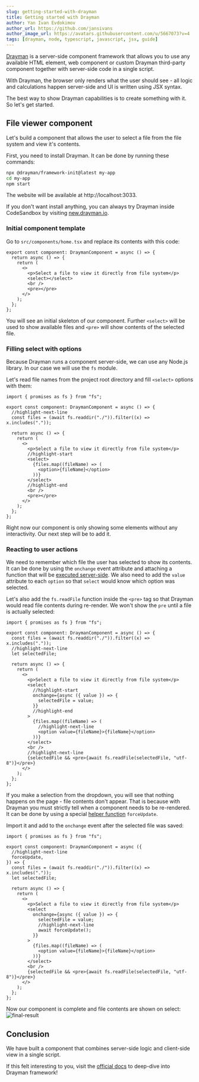 ```yaml
---
slug: getting-started-with-drayman
title: Getting started with Drayman
author: Yan Ivan Evdokimov
author_url: https://github.com/jansivans
author_image_url: https://avatars.githubusercontent.com/u/5667073?v=4
tags: [drayman, node, typescript, javascript, jsx, guide]
---
```


[Drayman](http://www.drayman.io) is a server-side component framework that allows you to use any available HTML element, web component or custom Drayman third-party component together with server-side code in a single script.

With Drayman, the browser only renders what the user should see - all logic and calculations happen server-side and UI is written using JSX syntax.

The best way to show Drayman capabilities is to create something with it. So let's get started.

## File viewer component

Let's build a component that allows the user to select a file from the file system and view it's contents.

First, you need to install Drayman. It can be done by running these commands:

```bash
npx @drayman/framework-init@latest my-app
cd my-app
npm start
```

The website will be available at http://localhost:3033.

If you don't want install anything, you can always try Drayman inside CodeSandbox by visiting [new.drayman.io](http://new.drayman.io).

### Initial component template

Go to `src/components/home.tsx` and replace its contents with this code:

```tsx title="src/components/home.tsx"
export const component: DraymanComponent = async () => {
  return async () => {
    return (
      <>
        <p>Select a file to view it directly from file system</p>
        <select></select>
        <br />
        <pre></pre>
      </>
    );
  };
};
```

You will see an initial skeleton of our component. Further `<select>` will be used to show available files and `<pre>` will show contents of the selected file.

### Filling select with options

Because Drayman runs a component server-side, we can use any Node.js library. In our case we will use the `fs` module.

Let's read file names from the project root directory and fill `<select>` options with them:

```tsx title="src/components/home.tsx"
import { promises as fs } from "fs";

export const component: DraymanComponent = async () => {
  //highlight-next-line
  const files = (await fs.readdir("./")).filter((x) => x.includes("."));

  return async () => {
    return (
      <>
        <p>Select a file to view it directly from file system</p>
        //highlight-start
        <select>
          {files.map((fileName) => (
            <option>{fileName}</option>
          ))}
        </select>
        //highlight-end
        <br />
        <pre></pre>
      </>
    );
  };
};
```

Right now our component is only showing some elements without any interactivity. Our next step will be to add it.

### Reacting to user actions

We need to remember which file the user has selected to show its contents. It can be done by using the `onchange` event attribute and attaching a function that will be [executed server-side](http://www.drayman.io/docs/components-in-depth/handling-events). We also need to add the `value` attribute to each `option` so that `select` would know which option was selected.

Let's also add the `fs.readFile` function inside the `<pre>` tag so that Drayman would read file contents during re-render. We won't show the `pre` until a file is actually selected:

```tsx title="src/components/home.tsx"
import { promises as fs } from "fs";

export const component: DraymanComponent = async () => {
  const files = (await fs.readdir("./")).filter((x) => x.includes("."));
  //highlight-next-line
  let selectedFile;

  return async () => {
    return (
      <>
        <p>Select a file to view it directly from file system</p>
        <select
          //highlight-start
          onchange={async ({ value }) => {
            selectedFile = value;
          }}
          //highlight-end
        >
          {files.map((fileName) => (
            //highlight-next-line
            <option value={fileName}>{fileName}</option>
          ))}
        </select>
        <br />
        //highlight-next-line
        {selectedFile && <pre>{await fs.readFile(selectedFile, "utf-8")}</pre>}
      </>
    );
  };
};
```

If you make a selection from the dropdown, you will see that nothing happens on the page - file contents don't appear. That is because with Drayman you must strictly tell when a component needs to be re-rendered. It can be done by using a special [helper function](http://www.drayman.io/docs/components-in-depth/helpers/introduction) `forceUpdate`.

Import it and add to the `onchange` event after the selected file was saved:

```tsx title="src/components/home.tsx"
import { promises as fs } from "fs";

export const component: DraymanComponent = async ({
  //highlight-next-line
  forceUpdate,
}) => {
  const files = (await fs.readdir("./")).filter((x) => x.includes("."));
  let selectedFile;

  return async () => {
    return (
      <>
        <p>Select a file to view it directly from file system</p>
        <select
          onchange={async ({ value }) => {
            selectedFile = value;
            //highlight-next-line
            await forceUpdate();
          }}
        >
          {files.map((fileName) => (
            <option value={fileName}>{fileName}</option>
          ))}
        </select>
        <br />
        {selectedFile && <pre>{await fs.readFile(selectedFile, "utf-8")}</pre>}
      </>
    );
  };
};
```

Now our component is complete and file contents are shown on select:
![final-result](../static/img/blog/getting-started/final-result.gif)

## Conclusion

We have built a component that combines server-side logic and client-side view in a single script.

If this felt interesting to you, visit the [official docs](http://www.drayman.io/) to deep-dive into Drayman framework!
